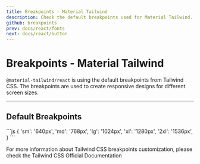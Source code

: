 ```yaml
---
title: Breakpoints - Material Tailwind
description: Check the default breakpoints used for Material Tailwind.
github: breakpoints
prev: docs/react/fonts
next: docs/react/button
---
```


# Breakpoints - Material Tailwind

`@material-tailwind/react` is using the default breakpoints from Tailwind CSS. The breakpoints are used to create responsive designs for different screen sizes.

---

## Default Breakpoints

<CodePreview>
```js
{
  'sm': '640px',
  'md': '768px',
  'lg': '1024px',
  'xl': '1280px',
  '2xl': '1536px',
}
```
</CodePreview>

<br />

For more information about Tailwind CSS breakpoints customization, please check the <Link href="https://tailwindcss.com/docs/screens?ref=material-tailwind" target="_blank">Tailwind CSS Official Documentation</Link>